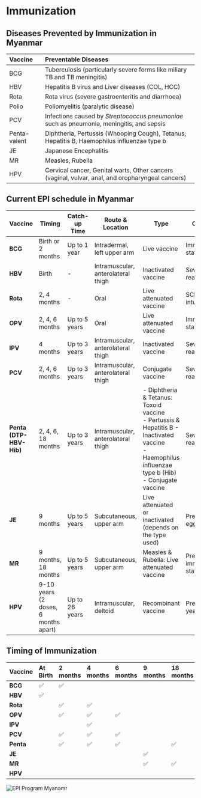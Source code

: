 # Immunization

## Diseases Prevented by Immunization in Myanmar

| Vaccine      | Preventable Diseases                                                                             |
| :----------- | :----------------------------------------------------------------------------------------------- |
| BCG          | Tuberculosis (particularly severe forms like miliary TB and TB meningitis)                       |
| HBV          | Hepatitis B virus and Liver diseases (COL, HCC)                                                  |
| Rota         | Rota virus (severe gastroenteritis and diarrhoea)                                                |
| Polio        | Poliomyelitis (paralytic disease)                                                                |
| PCV          | Infections caused by _Streptococcus pneumoniae_ such as pneumonia, meningitis, and sepsis        |
| Penta-valent | Diphtheria, Pertussis (Whooping Cough), Tetanus, Hepatitis B, Haemophilus influenzae type b      |
| JE           | Japanese Encephalitis                                                                            |
| MR           | Measles, Rubella                                                                                 |
| HPV          | Cervical cancer, Genital warts, Other cancers (vaginal, vulvar, anal, and oropharyngeal cancers) |

## Current EPI schedule in Myanmar

| Vaccine                 | Timing                               | Catch-up Time  | Route & Location                   | Type                                                                                                                                                         | Contraindication                       |
| ----------------------- | ------------------------------------ | -------------- | ---------------------------------- | ------------------------------------------------------------------------------------------------------------------------------------------------------------ | -------------------------------------- |
| **BCG**                 | Birth or 2 months                    | Up to 1 year   | Intradermal, left upper arm        | Live vaccine                                                                                                                                                 | Immunocompromised states               |
| **HBV**                 | Birth                                | -              | Intramuscular, anterolateral thigh | Inactivated vaccine                                                                                                                                          | Severe allergic reaction to prior dose |
| **Rota**                | 2, 4 months                          | -              | Oral                               | Live attenuated vaccine                                                                                                                                      | SCID, history of intussusception       |
| **OPV**                 | 2, 4, 6 months                       | Up to 5 years  | Oral                               | Live attenuated vaccine                                                                                                                                      | Immunocompromised states               |
| **IPV**                 | 4 months                             | Up to 3 years  | Intramuscular, anterolateral thigh | Inactivated vaccine                                                                                                                                          | Severe allergic reaction to prior dose |
| **PCV**                 | 2, 4, 6 months                       | Up to 3 years  | Intramuscular, anterolateral thigh | Conjugate vaccine                                                                                                                                            | Severe allergic reaction to prior dose |
| **Penta (DTP-HBV-Hib)** | 2, 4, 6, 18 months                   | Up to 3 years  | Intramuscular, anterolateral thigh | - Diphtheria & Tetanus: Toxoid vaccine <br/> - Pertussis & Hepatitis B - Inactivated vaccine <br/> - Haemophilus influenzae type b (Hib) - Conjugate vaccine | Severe allergic reaction to prior dose |
| **JE**                  | 9 months                             | Up to 5 years  | Subcutaneous, upper arm            | Live attenuated or inactivated (depends on the type used)                                                                                                    | Pregnancy, severe egg allergy          |
| **MR**                  | 9 months, 18 months                  | Up to 5 years  | Subcutaneous, upper arm            | Measles & Rubella: Live attenuated vaccine                                                                                                                   | Pregnancy, immunocompromised states    |
| **HPV**                 | 9-10 years (2 doses, 6 months apart) | Up to 26 years | Intramuscular, deltoid             | Recombinant vaccine                                                                                                                                          | Pregnancy, severe yeast allergy        |

## Timing of Immunization

| Vaccine   | At Birth | 2 months | 4 months | 6 months | 9 months | 18 months | 9 years | 10 years |
| :-------- | :------- | :------- | :------- | :------- | :------- | :-------- | :------ | :------- |
| **BCG**   | ✅       | ✅       |          |          |          |           |         |          |
| **HBV**   | ✅       |          |          |          |          |           |         |          |
| **Rota**  |          | ✅       | ✅       |          |          |           |         |          |
| **OPV**   |          | ✅       | ✅       | ✅       |          |           |         |          |
| **IPV**   |          |          | ✅       |          |          |           |         |          |
| **PCV**   |          | ✅       | ✅       | ✅       |          |           |         |          |
| **Penta** |          | ✅       | ✅       | ✅       |          | ✅        |         |          |
| **JE**    |          |          |          |          | ✅       |           |         |          |
| **MR**    |          |          |          |          | ✅       | ✅        |         |          |
| **HPV**   |          |          |          |          |          |           | ✅      | ✅       |

![EPI Program Myanamr](/paediatrics/myanmar-epi-2024.jpg)
